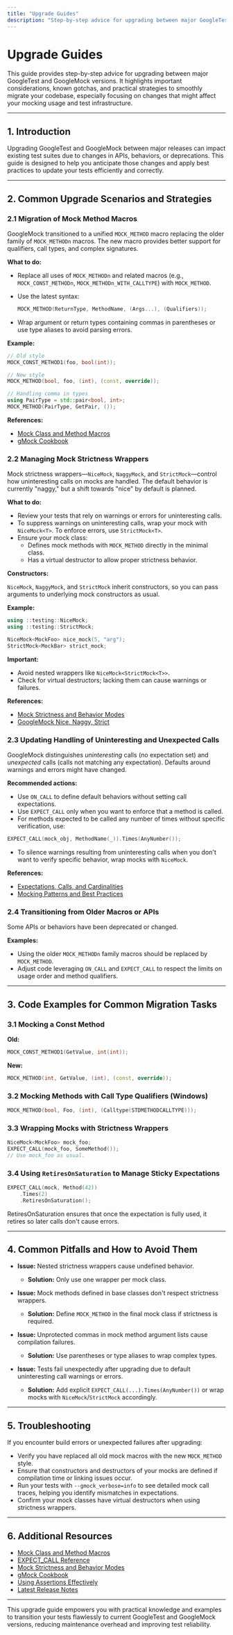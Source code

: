 ```yaml
---
title: "Upgrade Guides"
description: "Step-by-step advice for upgrading between major GoogleTest/GoogleMock versions. Points out important gotchas, strategies for resolving deprecations, and code examples for migrating usage of removed or changed APIs."
---
```


# Upgrade Guides

This guide provides step-by-step advice for upgrading between major GoogleTest and GoogleMock versions. It highlights important considerations, known gotchas, and practical strategies to smoothly migrate your codebase, especially focusing on changes that might affect your mocking usage and test infrastructure.

---

## 1. Introduction

Upgrading GoogleTest and GoogleMock between major releases can impact existing test suites due to changes in APIs, behaviors, or deprecations. This guide is designed to help you anticipate those changes and apply best practices to update your tests efficiently and correctly.

---

## 2. Common Upgrade Scenarios and Strategies

### 2.1 Migration of Mock Method Macros

GoogleMock transitioned to a unified `MOCK_METHOD` macro replacing the older family of `MOCK_METHODn` macros. The new macro provides better support for qualifiers, call types, and complex signatures.

**What to do:**

- Replace all uses of `MOCK_METHODn` and related macros (e.g., `MOCK_CONST_METHODn`, `MOCK_METHODn_WITH_CALLTYPE`) with `MOCK_METHOD`.
- Use the latest syntax: 

  ```cpp
  MOCK_METHOD(ReturnType, MethodName, (Args...), (Qualifiers));
  ```

- Wrap argument or return types containing commas in parentheses or use type aliases to avoid parsing errors.

**Example:**

```cpp
// Old style
MOCK_CONST_METHOD1(foo, bool(int));

// New style
MOCK_METHOD(bool, foo, (int), (const, override));

// Handling comma in types
using PairType = std::pair<bool, int>;
MOCK_METHOD(PairType, GetPair, ());
```

**References:**
- [Mock Class and Method Macros](../api-reference/mocking-matching-actions/mock-class-macros.mdx)
- [gMock Cookbook](../guides/mocking-techniques/gmock_cook_book.mdx)

### 2.2 Managing Mock Strictness Wrappers

Mock strictness wrappers—`NiceMock`, `NaggyMock`, and `StrictMock`—control how uninteresting calls on mocks are handled. The default behavior is currently "naggy," but a shift towards "nice" by default is planned.

**What to do:**

- Review your tests that rely on warnings or errors for uninteresting calls.
- To suppress warnings on uninteresting calls, wrap your mock with `NiceMock<T>`. To enforce errors, use `StrictMock<T>`.
- Ensure your mock class:
  - Defines mock methods with `MOCK_METHOD` directly in the minimal class.
  - Has a virtual destructor to allow proper strictness behavior.

**Constructors:**

`NiceMock`, `NaggyMock`, and `StrictMock` inherit constructors, so you can pass arguments to underlying mock constructors as usual.

**Example:**

```cpp
using ::testing::NiceMock;
using ::testing::StrictMock;

NiceMock<MockFoo> nice_mock(5, "arg");
StrictMock<MockBar> strict_mock;
```

**Important:**

- Avoid nested wrappers like `NiceMock<StrictMock<T>>`.
- Check for virtual destructors; lacking them can cause warnings or failures.

**References:**
- [Mock Strictness and Behavior Modes](../api-reference/mocking-matching-actions/mock-behaviors.mdx)
- [GoogleMock Nice, Naggy, Strict](docs/gmock_cook_book.md#NiceStrictNaggy)

### 2.3 Updating Handling of Uninteresting and Unexpected Calls

GoogleMock distinguishes *uninteresting* calls (no expectation set) and *unexpected* calls (calls not matching any expectation). Defaults around warnings and errors might have changed.

**Recommended actions:**

- Use `ON_CALL` to define default behaviors without setting call expectations.
- Use `EXPECT_CALL` only when you want to enforce that a method is called.
- For methods expected to be called any number of times without specific verification, use:

```cpp
EXPECT_CALL(mock_obj, MethodName(_)).Times(AnyNumber());
```

- To silence warnings resulting from uninteresting calls when you don't want to verify specific behavior, wrap mocks with `NiceMock`.

**References:**
- [Expectations, Calls, and Cardinalities](../api-reference/mocking-matching-actions/expectations-calls.mdx)
- [Mocking Patterns and Best Practices](../guides/mocking-techniques/mocking-patterns-and-best-practices.mdx)

### 2.4 Transitioning from Older Macros or APIs

Some APIs or behaviors have been deprecated or changed.

**Examples:**

- Using the older `MOCK_METHODn` family macros should be replaced by `MOCK_METHOD`.
- Adjust code leveraging `ON_CALL` and `EXPECT_CALL` to respect the limits on usage order and method qualifiers.

---

## 3. Code Examples for Common Migration Tasks

### 3.1 Mocking a Const Method

**Old:**
```cpp
MOCK_CONST_METHOD1(GetValue, int(int));
```

**New:**
```cpp
MOCK_METHOD(int, GetValue, (int), (const, override));
```

### 3.2 Mocking Methods with Call Type Qualifiers (Windows)

```cpp
MOCK_METHOD(bool, Foo, (int), (Calltype(STDMETHODCALLTYPE)));
```

### 3.3 Wrapping Mocks with Strictness Wrappers

```cpp
NiceMock<MockFoo> mock_foo;
EXPECT_CALL(mock_foo, SomeMethod());
// Use mock_foo as usual.
```

### 3.4 Using `RetiresOnSaturation` to Manage Sticky Expectations

```cpp
EXPECT_CALL(mock, Method(42))
    .Times(2)
    .RetiresOnSaturation();
```

RetiresOnSaturation ensures that once the expectation is fully used, it retires so later calls don't cause errors.

---

## 4. Common Pitfalls and How to Avoid Them

- **Issue:** Nested strictness wrappers cause undefined behavior.
  - **Solution:** Only use one wrapper per mock class.

- **Issue:** Mock methods defined in base classes don't respect strictness wrappers.
  - **Solution:** Define `MOCK_METHOD` in the final mock class if strictness is required.

- **Issue:** Unprotected commas in mock method argument lists cause compilation failures.
  - **Solution:** Use parentheses or type aliases to wrap complex types.

- **Issue:** Tests fail unexpectedly after upgrading due to default uninteresting call warnings or errors.
  - **Solution:** Add explicit `EXPECT_CALL(...).Times(AnyNumber())` or wrap mocks with `NiceMock`/`StrictMock` accordingly.

---

## 5. Troubleshooting

If you encounter build errors or unexpected failures after upgrading:

- Verify you have replaced all old mock macros with the new `MOCK_METHOD` style.
- Ensure that constructors and destructors of your mocks are defined if compilation time or linking issues occur.
- Run your tests with `--gmock_verbose=info` to see detailed mock call traces, helping you identify mismatches in expectations.
- Confirm your mock classes have virtual destructors when using strictness wrappers.

---

## 6. Additional Resources

- [Mock Class and Method Macros](../api-reference/mocking-matching-actions/mock-class-macros.mdx)
- [EXPECT_CALL Reference](../api-reference/mocking-matching-actions/expectations-calls.mdx)
- [Mock Strictness and Behavior Modes](../api-reference/mocking-matching-actions/mock-behaviors.mdx)
- [gMock Cookbook](../guides/mocking-techniques/gmock_cook_book.mdx)
- [Using Assertions Effectively](../guides/core-workflows/using-assertions-effectively.mdx)
- [Latest Release Notes](../changelog/release-history/latest-release-notes.mdx)

---

This upgrade guide empowers you with practical knowledge and examples to transition your tests flawlessly to current GoogleTest and GoogleMock versions, reducing maintenance overhead and improving test reliability.